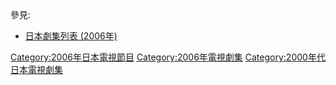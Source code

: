 {{Catnav|頁面分類|...|電視節目|電視劇|每年電視影集|2006年電視影集}}
{{Catnav|頁面分類|...|电视节目|电视剧|各國電視劇|日本電視劇|每年日本電視劇集}}

{{cat year nav
| year = 2006
| cat = 日本電視劇集 
| sortkey = 日本電視劇集
| article = 日本電視劇
| in = 
}}
參見:
*[[日本劇集列表_(2006年)|日本劇集列表 (2006年)]]
[[Category:2006年日本電視節目|Category:2006年日本電視節目]]
[[Category:2006年電視劇集|Category:2006年電視劇集]]
[[Category:2000年代日本電視劇集|Category:2000年代日本電視劇集]]